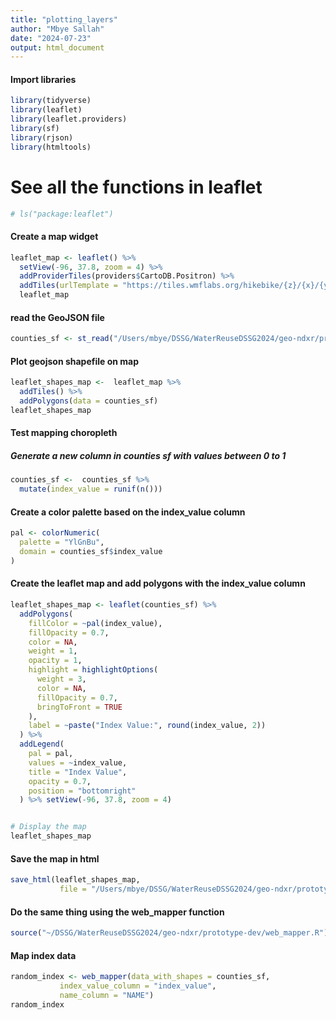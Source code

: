 ```yaml
---
title: "plotting_layers"
author: "Mbye Sallah"
date: "2024-07-23"
output: html_document
---
```


#### Import libraries
```r
library(tidyverse)
library(leaflet)
library(leaflet.providers)
library(sf)
library(rjson)
library(htmltools)
```

# See all the functions in leaflet
```r
# ls("package:leaflet")
```

#### Create a map widget
```r
leaflet_map <- leaflet() %>% 
  setView(-96, 37.8, zoom = 4) %>%
  addProviderTiles(providers$CartoDB.Positron) %>% 
  addTiles(urlTemplate = "https://tiles.wmflabs.org/hikebike/{z}/{x}/{y}.png")
  leaflet_map
```


#### read the GeoJSON file
```r
counties_sf <- st_read("/Users/mbye/DSSG/WaterReuseDSSG2024/geo-ndxr/prototype-dev/test_mapping/test/counties.geojson")
```


#### Plot geojson shapefile on map
```r
leaflet_shapes_map <-  leaflet_map %>% 
  addTiles() %>%
  addPolygons(data = counties_sf)
leaflet_shapes_map
```



#### Test mapping choropleth
##### Generate a new column in counties sf with values between 0 to 1
```r
counties_sf <-  counties_sf %>% 
  mutate(index_value = runif(n()))
```



#### Create a color palette based on the index_value column
```r
pal <- colorNumeric(
  palette = "YlGnBu",
  domain = counties_sf$index_value
)
```


#### Create the leaflet map and add polygons with the index_value column

```r
leaflet_shapes_map <- leaflet(counties_sf) %>% 
  addPolygons(
    fillColor = ~pal(index_value),
    fillOpacity = 0.7,
    color = NA,
    weight = 1,
    opacity = 1,
    highlight = highlightOptions(
      weight = 3,
      color = NA,
      fillOpacity = 0.7,
      bringToFront = TRUE
    ),
    label = ~paste("Index Value:", round(index_value, 2))
  ) %>% 
  addLegend(
    pal = pal,
    values = ~index_value,
    title = "Index Value",
    opacity = 0.7,
    position = "bottomright"
  ) %>% setView(-96, 37.8, zoom = 4)


# Display the map
leaflet_shapes_map
```


#### Save the map in html
```r
save_html(leaflet_shapes_map,
           file = "/Users/mbye/DSSG/WaterReuseDSSG2024/geo-ndxr/prototype-dev/test_mapping/index.html")
```


#### Do the same thing using the web_mapper function
```r
source("~/DSSG/WaterReuseDSSG2024/geo-ndxr/prototype-dev/web_mapper.R")
```


#### Map index data
```r
random_index <- web_mapper(data_with_shapes = counties_sf,
           index_value_column = "index_value",
           name_column = "NAME")
random_index
```


